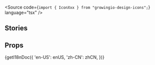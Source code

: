 
<Meta of={IconStories} />

<Title>
  <FormattedMessage id="icon-docs-title" />
</Title>
<p>
  <FormattedMessage id="icon-docs-desc" />
</p>

<Source
  code={`import { IconXxx } from "growingio-design-icons";`}
  language="tsx"
/>

<IconPanel />

## Stories

<h3 id="basic">
  <FormattedMessage id="icon-docs-basic-title" />
</h3>
<p>
  <FormattedMessage id="icon-docs-basic-desc" />
</p>
<Canvas of={IconStories.Basic} />

<h3 id="spin">
  <FormattedMessage id="icon-docs-spin-title" />
</h3>
<p>
  <FormattedMessage id="icon-docs-spin-desc" />
</p>
<Canvas of={IconStories.Spin} />

## Props

<Markdown>
  {getI18nDoc({
    'en-US': enUS,
    'zh-CN': zhCN,
  })}
</Markdown>
